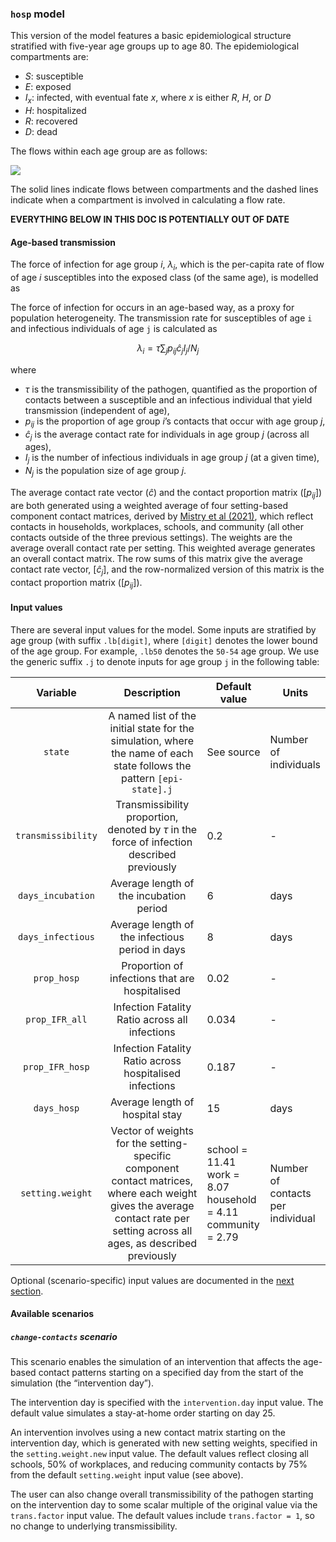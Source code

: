 ### `hosp` model

This version of the model features a basic epidemiological structure stratified with five-year age groups up to age 80. The epidemiological compartments are:

- $S$: susceptible
- $E$: exposed
- $I_x$: infected, with eventual fate $x$, where $x$ is either $R$, $H$, or $D$
- $H$: hospitalized
- $R$: recovered
- $D$: dead

The flows within each age group are as follows:

![](figs/hosp-v1.jpeg)

The solid lines indicate flows between compartments and the dashed lines indicate when a compartment is involved in calculating a flow rate.

**EVERYTHING BELOW IN THIS DOC IS POTENTIALLY OUT OF DATE**

#### Age-based transmission

The force of infection for age group $i$, $\lambda_i$, which is the per-capita rate of flow of age $i$ susceptibles into the exposed class (of the same age), is modelled as

The force of infection for  occurs in an age-based way, as a proxy for population heterogeneity. The transmission rate for susceptibles of age `i` and infectious individuals of age `j` is calculated as

$$
\lambda_i = \tau \sum_{j} p_{ij} \hat{c}_j I_j/N_j 
$$

where

- $\tau$ is the transmissibility of the pathogen, quantified as the proportion of contacts between a susceptible and an infectious individual that yield transmission (independent of age),
- $p_{ij}$ is the proportion of age group $i$'s contacts that occur with age group $j$,
- $\hat{c}_j$ is the average contact rate for individuals in age group $j$ (across all ages),
- $I_j$ is the number of infectious individuals in age group $j$ (at a given time),
- $N_j$ is the population size of age group $j$.

The average contact rate vector ($\hat{c}$) and the contact proportion matrix ($\left[p_{ij}\right]$) are both generated using a weighted average of four setting-based component contact matrices, derived by [Mistry et al (2021)](https://www.nature.com/articles/s41467-020-20544-y), which reflect contacts in households, workplaces, schools, and community (all other contacts outside of the three previous settings). The weights are the average overall contact rate per setting. This weighted average generates an overall contact matrix. The row sums of this matrix give the average contact rate vector, $\left[\hat{c}_j\right]$, and the row-normalized version of this matrix is the contact proportion matrix ($\left[p_{ij}\right]$).

#### Input values

There are several input values for the model. Some inputs are stratified by age group (with suffix `.lb[digit]`, where `[digit]` denotes the lower bound of the age group. For example, `.lb50` denotes the `50-54` age group. We use the generic suffix `.j` to denote inputs for age group `j` in the following table:

|      Variable      |                                                                                   Description                                                                                  | Default value                                                        | Units                             |
|:------------------:|:------------------------------------------------------------------------------------------------------------------------------------------------------------------------------:|--------------------------------------------------------------|-----------------------------------|
|       `state`      |                             A named list of the initial state for the simulation,  where the name of each state follows the pattern `[epi-state].j`                            | See source                                                   | Number of individuals             |
| `transmissibility` |                                          Transmissibility proportion, denoted by $\tau$ in the force of infection described previously                                         | 0.2                                                          | -                                 |
|  `days_incubation` |                                                                     Average length of the incubation period                                                                    | 6                                                            | days                              |
|  `days_infectious` |                                                                 Average length of the infectious period in days                                                                | 8                                                            | days                              |
|     `prop_hosp`    |                                                                 Proportion of infections that are hospitalised                                                                 | 0.02                                                         | -                                 |
|   `prop_IFR_all`   |                                                                 Infection Fatality Ratio across all infections                                                                 | 0.034                                                        | -                                 |
|  `prop_IFR_hosp`   |                                                             Infection Fatality Ratio across hospitalised infections                                                            | 0.187                                                        | -                                 |
|     `days_hosp`    |                                                                         Average length of hospital stay                                                                        | 15                                                           | days                              |
|  `setting.weight`  | Vector of weights for the setting-specific component contact matrices,  where each weight gives the average contact rate per setting across all ages,  as described previously | school = 11.41 work = 8.07 household = 4.11 community = 2.79 | Number of contacts per individual |

Optional (scenario-specific) input values are documented in the [next section](#available-scenarios-fyagm).

#### Available scenarios {#available-scenarios-fyagm}

##### `change-contacts` scenario 

This scenario enables the simulation of an intervention that affects the age-based contact patterns starting on a specified day from the start of the simulation (the "intervention day").

The intervention day is specified with the `intervention.day` input value. The default value simulates a stay-at-home order starting on day 25. 

An intervention involves using a new contact matrix starting on the intervention day, which is generated with new setting weights, specified in the `setting.weight.new` input value. The default values reflect closing all schools, 50% of workplaces, and reducing community contacts by 75% from the default `setting.weight` input value (see above).

The user can also change overall transmissibility of the pathogen starting on the intervention day to some scalar multiple of the original value via the `trans.factor` input value. The default values include `trans.factor = 1`, so no change to underlying transmissibility.
